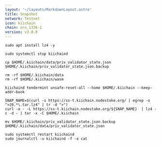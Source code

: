 ```yaml
---
layout: '~/layouts/MarkdownLayout.astro'
title: Snapshot
network: Testnet
icon: kiichain
chain: oro_1336-1
version: v3.0.0
---
```



```
sudo apt install lz4 -y
```
```
sudo systemctl stop kiichaind
```
```
cp $HOME/.kiichain/data/priv_validator_state.json $HOME/.kiichain/priv_validator_state.json.backup
```
```
rm -rf $HOME/.kiichain/data
rm -rf $HOME/.kiichain/wasm
```
```
kiichaind tendermint unsafe-reset-all --home $HOME/.kiichain --keep-addr-book
```
```
SNAP_NAME=$(curl -s https://ss-t.kiichain.nodestake.org/ | egrep -o ">20.*\.tar.lz4" | tr -d ">")
curl -o - -L https://ss-t.kiichain.nodestake.org/${SNAP_NAME}  | lz4 -c -d - | tar -x -C $HOME/.kiichain
```
```
mv $HOME/.kiichain/priv_validator_state.json.backup $HOME/.kiichain/data/priv_validator_state.json
```
```
sudo systemctl restart kiichaind
sudo journalctl -u kiichaind -f -o cat
```
